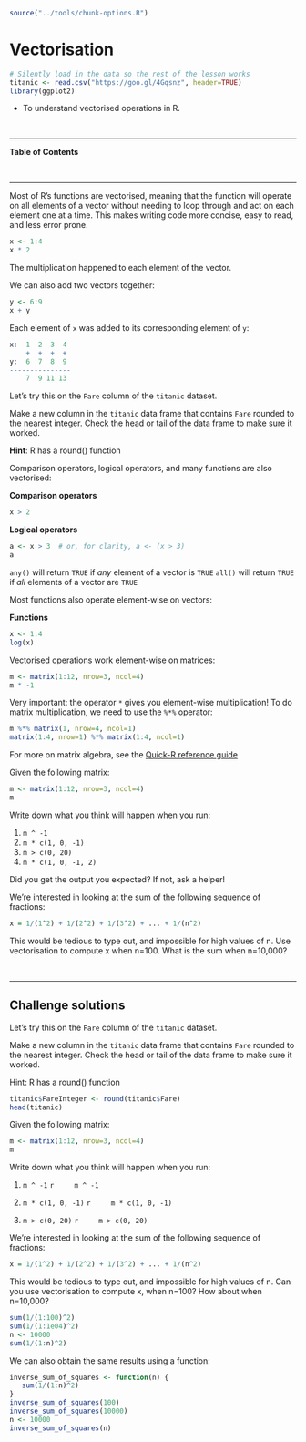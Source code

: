 
```r
source("../tools/chunk-options.R")
```

# Vectorisation

```r
# Silently load in the data so the rest of the lesson works
titanic <- read.csv("https://goo.gl/4Gqsnz", header=TRUE)
library(ggplot2)
```

<!--sec data-title="Learning Objective" data-id="obj" data-show=true data-collapse=false ces-->

* To understand vectorised operations in R.

<!--endsec-->

<br>

---

**Table of Contents**

<!-- toc -->

<br>

---

Most of R's functions are vectorised, meaning that the function will
operate on all elements of a vector without needing to loop through
and act on each element one at a time. This makes writing code more
concise, easy to read, and less error prone.


```r
x <- 1:4
x * 2
```

The multiplication happened to each element of the vector.

We can also add two vectors together:

```r
y <- 6:9
x + y
```

Each element of `x` was added to its corresponding element of `y`:

```r
x:  1  2  3  4
    +  +  +  +
y:  6  7  8  9
---------------
    7  9 11 13
```


<!--sec data-title="Challenge 1" data-id="ch1" data-show=true data-collapse=false ces-->

Let's try this on the `Fare` column of the `titanic` dataset.

Make a new column in the `titanic` data frame that contains `Fare` rounded to the nearest integer. Check the head or tail of the data frame to make sure it worked.

**Hint**: R has a round() function

<!--endsec-->

Comparison operators, logical operators, and many functions are also
vectorised:


**Comparison operators**

```r
x > 2
```

**Logical operators** 
```r
a <- x > 3  # or, for clarity, a <- (x > 3)
a
```

<!--sec data-title="Tip: Some useful functions forlogical vectors" data-id="tip1" data-show=true data-collapse=true ces-->

`any()` will return `TRUE` if *any* element of a vector is `TRUE` `all()` will return `TRUE` if *all* elements of a vector are `TRUE`

<!--endsec-->

Most functions also operate element-wise on vectors:

**Functions**
```r
x <- 1:4
log(x)
```

Vectorised operations work element-wise on matrices:

```r
m <- matrix(1:12, nrow=3, ncol=4)
m * -1  
```
 
<!--sec data-title="Tip: Element-wise vs. matrix multiplication" data-id="tip2" data-show=true data-collapse=true ces-->

Very important: the operator `*` gives you element-wise multiplication!
To do matrix multiplication, we need to use the `%*%` operator:
 
```r
m %*% matrix(1, nrow=4, ncol=1)
matrix(1:4, nrow=1) %*% matrix(1:4, ncol=1)
```

For more on matrix algebra, see the [Quick-R reference guide](http://www.statmethods.net/advstats/matrix.html)

<!--endsec-->

<!--sec data-title="Challenge 2" data-id="ch2" data-show=true data-collapse=false ces-->

Given the following matrix:

```r
m <- matrix(1:12, nrow=3, ncol=4)
m
```

Write down what you think will happen when you run:

1. `m ^ -1`
2. `m * c(1, 0, -1)`
3. `m > c(0, 20)`
4. `m * c(1, 0, -1, 2)`

Did you get the output you expected? If not, ask a helper!

<!--endsec-->

<!--sec data-title="Challenge 3" data-id="ch3" data-show=true data-collapse=false ces-->

We're interested in looking at the sum of the following sequence of fractions:

```r
x = 1/(1^2) + 1/(2^2) + 1/(3^2) + ... + 1/(n^2)
```

This would be tedious to type out, and impossible for high values of
n.  Use vectorisation to compute x when n=100. What is the sum when n=10,000?

<!--endsec-->

<br>

---

## Challenge solutions

<!--sec data-title="Solution to Challenge 1" data-id="ch1sol" data-show=true data-collapse=true ces-->

Let's try this on the `Fare` column of the `titanic` dataset.

Make a new column in the `titanic` data frame that contains `Fare` rounded to the nearest integer. Check the head or tail of the data frame to make sure it worked.

Hint: R has a round() function

```r
titanic$FareInteger <- round(titanic$Fare)
head(titanic)
```

<!--endsec-->

<!--sec data-title="Solution to Challenge 2" data-id="ch2sol" data-show=true data-collapse=true ces-->

Given the following matrix:

```r
m <- matrix(1:12, nrow=3, ncol=4)
m
```

Write down what you think will happen when you run:

1. `m ^ -1`
    ```r
    m ^ -1
    ```

2. `m * c(1, 0, -1)`
    ```r
    m * c(1, 0, -1)
    ```

3. `m > c(0, 20)`
    ```r
    m > c(0, 20)
    ```

<!--endsec-->

<!--sec data-title="Solution to Challenge 3" data-id="ch3sol" data-show=true data-collapse=true ces-->

We're interested in looking at the sum of the following sequence of fractions:

```r
x = 1/(1^2) + 1/(2^2) + 1/(3^2) + ... + 1/(n^2)
```

This would be tedious to type out, and impossible for high values of n. Can you use vectorisation to compute x, when n=100? How about when n=10,000?

```r
sum(1/(1:100)^2)
sum(1/(1:1e04)^2)
n <- 10000
sum(1/(1:n)^2)
```

We can also obtain the same results using a function:
```r
inverse_sum_of_squares <- function(n) {
   sum(1/(1:n)^2)
}
inverse_sum_of_squares(100)
inverse_sum_of_squares(10000)
n <- 10000
inverse_sum_of_squares(n)
```

<!--endsec-->
